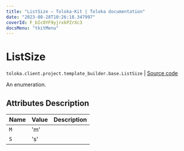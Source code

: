 ```yaml
---
title: "ListSize — Toloka-Kit | Toloka documentation"
date: "2023-08-28T10:26:18.347997"
coverId: F_bIcOYF9yjrxkPZrXc3
docsMenu: "tkitMenu"
---
```


# ListSize

`toloka.client.project.template_builder.base.ListSize` | [Source code](https://github.com/Toloka/toloka-kit/blob/v1.2.1/src/client/project/template_builder/base.py#L223)

An enumeration.

## Attributes Description

| Name | Value | Description |
| :------| :-----------| :----------| 
`M`|'m'|
`S`|'s'|